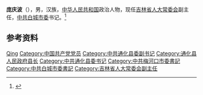 '''庞庆波'''（{{bd|1961年|2月|}}），男，汉族，[[中华人民共和国|中华人民共和国]]政治人物，现任[[吉林省人大常委会|吉林省人大常委会]]副主任，[[中共白城市委|中共白城市委]]书记。<ref>{{Cite web|title=庞庆波、贾晓东当选吉林省人大常委会副主任(简历)|url=http://district.ce.cn/newarea/sddy/202101/27/t20210127_36265157.shtml|accessdate=2021-01-27|work=中国经济网|archive-date=2021-06-15|archive-url=https://web.archive.org/web/20210615114712/http://district.ce.cn/newarea/sddy/202101/27/t20210127_36265157.shtml}}</ref>

== 参考资料 ==
{{reflist}}

{{吉林省领导人}}

{{Authority control}}
{{DEFAULTSORT:Pang庞}}
[[Category:庞姓|Qing]]
[[Category:中国共产党党员|Category:中国共产党党员]]
[[Category:中共通化县委副书记|Category:中共通化县委副书记]]
[[Category:通化县人民政府县长|Category:通化县人民政府县长]]
[[Category:中共通化县委书记|Category:中共通化县委书记]]
[[Category:中共梅河口市委書記|Category:中共梅河口市委書記]]
[[Category:中共白城市委書記|Category:中共白城市委書記]]
[[Category:吉林省人大常委会副主任|Category:吉林省人大常委会副主任]]

{{中国人物小作品}}